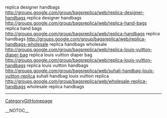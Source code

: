 replica designer handbags http://groups.google.com/group/bagsreplica/web/replica-designer-handbags replica designer handbags
http://groups.google.com/group/bagsreplica/web/replica-hand-bags replica hand bags
http://groups.google.com/group/bagsreplica/web/replica-handbags replica handbags
http://groups.google.com/group/bagsreplica/web/replica-handbags-wholesale replica handbags wholesale
http://groups.google.com/group/bagsreplica/web/replica-louis-vuitton-diaper-bag replica louis vuitton diaper bag
http://groups.google.com/group/bagsreplica/web/replica-louis-vuitton-handbags replica louis vuitton handbags
http://groups.google.com/group/bagsreplica/web/suhali-handbag-louis-vuitton-replica suhali handbag louis vuitton replica
http://groups.google.com/group/bagsreplica/web/wholesale-replica-handbags wholesale replica handbags
----
[[CategoryGitHomepage]]

__NOTOC__